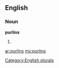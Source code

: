==English==

===Noun===
'''purlins'''

# {{plural of|[[purlin]]}}

[[Category:English plurals]]

[[ar:purlins]]
[[my:purlins]]